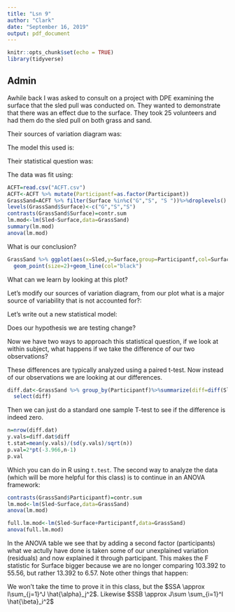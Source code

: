 ```yaml
---
title: "Lsn 9"
author: "Clark"
date: "September 16, 2019"
output: pdf_document
---
```


```r
knitr::opts_chunk$set(echo = TRUE)
library(tidyverse)
```

## Admin

Awhile back I was asked to consult on a project with DPE examining the surface that the sled pull was conducted on.  They wanted to demonstrate that there was an effect due to the surface.  They took 25 volunteers and had them do the sled pull on both grass and sand.

Their sources of variation diagram was:

\vspace{1.5in}


The model this used is:

\vspace{1.in}

Their statistical question was:

\vspace{1.in}


The data was fit using:

```r
ACFT=read.csv("ACFT.csv")
ACFT<-ACFT %>% mutate(Participantf=as.factor(Participant))
GrassSand=ACFT %>% filter(Surface %in%c("G","S", "S "))%>%droplevels()
levels(GrassSand$Surface)<-c("G","S","S")
contrasts(GrassSand$Surface)=contr.sum
lm.mod<-lm(Sled~Surface,data=GrassSand)
summary(lm.mod)
anova(lm.mod)
```

\vspace{.5in}

What is our conclusion?

\vspace{.5in}

```r

GrassSand %>% ggplot(aes(x=Sled,y=Surface,group=Participantf,col=Surface))+
  geom_point(size=2)+geom_line(col="black")
```

What can we learn by looking at this plot?

\vspace{.5in}

Let's modify our sources of variation diagram, from our plot what is a major source of variability that is not accounted for?:

\vspace{1.5in}

Let's write out a new statistical model:

\vspace{1.in}

Does our hypothesis we are testing change?

\vspace{.5in}

Now we have two ways to approach this statistical question,  if we look at within subject, what happens if we take the difference of our two observations?

\vspace{.5in}

These differences are typically analyzed using a paired t-test.  Now instead of our observations we are looking at our differences.  

```r

diff.dat<-GrassSand %>% group_by(Participantf)%>%summarize(diff=diff(Sled))%>%
  select(diff)
```

Then we can just do a standard one sample T-test to see if the difference is indeed zero.

```r
n=nrow(diff.dat)
y.vals=diff.dat$diff
t.stat=mean(y.vals)/(sd(y.vals)/sqrt(n))
p.val=2*pt(-3.966,n-1)
p.val
```

Which you can do in R using `t.test`.  The second way to analyze the data (which will be more helpful for this class) is to continue in an ANOVA framework:

```r
contrasts(GrassSand$Participantf)=contr.sum
lm.mod<-lm(Sled~Surface,data=GrassSand)
anova(lm.mod)

full.lm.mod<-lm(Sled~Surface+Participantf,data=GrassSand)
anova(full.lm.mod)
```

In the ANOVA table we see that by adding a second factor (participants) what we actully have done is taken some of our unexplained variation (residuals) and now explained it through participant.  This makes the F statistic for Surface bigger because we are no longer comparing 103.392 to 55.56, but rather 13.392 to 6.57.  Note other things that happen:

\vspace{1.in}

We won't take the time to prove it in this class, but the $SSA \approx I\sum_{j=1}^J \hat{\alpha}_j^2$.  Likewise $SSB \approx J\sum \sum_{i=1}^I \hat{\beta}_i^2$  
